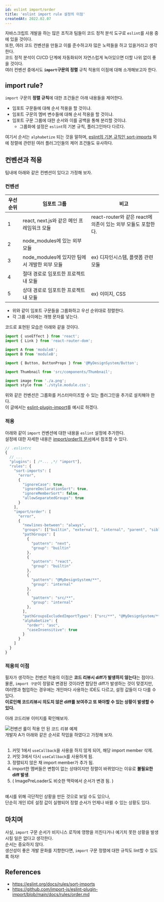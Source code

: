 ```yaml
---
id: eslint import/order
title: 'eslint import rule 설정의 이점'
createdAt: 2022.02.07
---
```


자바스크립트 개발을 하는 많은 조직과 팀들이 코드 정적 분석 도구로 `eslint`를 사용 중에 있을 것이다.<br/>
또한, 여러 코드 컨벤션을 만들고 이를 준수하고자 많은 노력들을 하고 있을거라고 생각한다.<br/>
코드 정적 분석이 CI/CD 단계에 자동화되어 자연스럽게 녹아있으면 더할 나위 없이 좋을 것이다.<br/>
여러 컨벤션 중에서도 **`import`구문의 정렬** 규칙 적용의 이점에 대해 소개해보고자 한다.

## import rule?

`import` 구문의 **정렬 규칙**에 대한 조건들은 아래 내용들을 제어한다.

- 임포트 구문들에 대해 순서 적용을 할 것이냐.
- 임포트 구문의 멤버 변수들에 대해 순서 적용을 할 것이냐.
- 임포트 구문 그룹에 대한 순서와 이를 공백을 통해 분리할 것이냐.
  - 그룹화에 설정은 `eslint`의 기본 규칙, 플러그인마다 다르다.

여기서 순서는 `alphabetize` 되는 것을 말하며, [eslint의 기본 규칙인 sort-imports](https://eslint.org/docs/rules/sort-imports) 외에 정렬에 관련된 여러 플러그인들의 제어 조건들도 유사하다.

## 컨벤션과 적용

팀내에 아래와 같은 컨벤션이 있다고 가정해 보자.

### 컨벤션

| 우선순위 | 임포트 그룹                                   | 비고                                                          |
| -------- | --------------------------------------------- | ------------------------------------------------------------- |
| 1        | react, next.js와 같은 메인 프레임워크 모듈    | react-router와 같은 react에 의존이 있는 외부 모듈도 포함한다. |
| 2        | node_modules에 있는 외부 모듈                 |                                                               |
| 3        | node_modules에 있지만 팀에서 개발한 외부 모듈 | ex) 디자인시스템, 플랫폼 관련 모듈                            |
| 4        | 절대 경로로 임포트한 프로젝트 내 모듈         |                                                               |
| 5        | 상대 경로로 임포트한 프로젝트 내 모듈         | ex) 이미지, CSS                                               |

- 위와 같이 임포트 구문들을 그룹화하고 우선 순위대로 정렬한다.
- 각 그룹 사이에는 개행 문자를 넣는다.<br/>

코드로 표현된 모습은 아래와 같을 것이다.

```js
import { useEffect } from 'react';
import { Link } from 'react-router-dom';

import A from 'moduleA';
import B from 'moduleB';

import { Button, ButtonProps } from '@MyDesignSystem/Button';

import Thumbnail from 'src/components/Thumbnail';

import image from './a.png';
import style from './style.module.css';
```

위와 같은 컨벤션은 그룹화를 커스터마이즈할 수 있는 플러그인을 추가로 설치해야 한다.<br/>
이 글에서는 [eslint-plugin-import](https://www.npmjs.com/package/eslint-plugin-import)를 예시로 하겠다.

### 적용

아래와 같이 `import` 컨벤션에 대한 내용을 `eslint` 설정에 추가한다.<br/>
설정에 대한 자세한 내용은 [import/order의 문서](https://github.com/import-js/eslint-plugin-import/blob/main/docs/rules/order.md)에서 참조할 수 있다.

```js
// .eslintrc
{
  // ...
  "plugins": [ /*... ,*/ "import"],
  "rules": {
    "sort-imports": [
      "error",
      {
        "ignoreCase": true,
        "ignoreDeclarationSort": true,
        "ignoreMemberSort": false,
        "allowSeparatedGroups": true
      }
    ],
    "import/order": [
      "error",
      {
        "newlines-between": "always",
        "groups": [["builtin", "external"], "internal", "parent", "sibling", "index"],
        "pathGroups": [
          {
            "pattern": "next",
            "group": "builtin"
          },
          {
            "pattern": "react",
            "group": "builtin"
          },
          {
            "pattern": "@MyDesignSystem/**",
            "group": "internal"
          },
          {
            "pattern": "src/**",
            "group": "internal"
          },
        ],
        "pathGroupsExcludedImportTypes": ["src/**", "@MyDesignSystem/**"],
        "alphabetize": {
          "order": "asc",
          "caseInsensitive": true
        }
      }
    ]
  }
}
```

### 적용의 이점

필자가 생각하는 컨벤션 적용의 이점은 **코드 리뷰시 diff가 발생하지 않는다**는 점이다.<br/>
물론, `import 구문`이 정말로 변경된 것이라면 합당한 diff가 발생하는 것이 맞겠지만,<br/>
여러명과 협업하는 경우에는 개인마다 사용하는 IDE도 다르고, 설정 값들이 다 다를 수 있다.<br/>
**이로인해 코드리뷰시 의도치 않은 diff를 보여주고 또 봐야할 수 있는 상황이 발생할 수 있다.**<br/>

아래 코드리뷰 이미지를 확인해보자.

<img src='/assets/images/eslint-import-example2.png' alt='컨벤션 룰이 적용 안 된 코드 리뷰 예제' />
<br />
개발자 A가 아래와 같은 순서로 작업을 하였다고 가정해 보자.
<br />
<br />

1. 커밋 1에서 `useCallback`을 사용을 하지 않게 되어, 해당 import member 삭제.
2. 커밋 3에서 다시 `useCallback`를 사용하게 됨.
3. 정렬되지 않은 채 import member가 추가 됨.
4. import한 멤버들은 변함이 없는 상태이지만 정렬이 바뀌었다는 이유로 **불필요한 diff 발생**.
5. ( ImagePreLoader도 비슷한 맥락에서 순서가 변경 됨. )

<br />
예시를 위해 극단적인 상황을 만든 것으로 보일 수도 있으나,
<br />
단순히 개인 IDE 설정 값이 실행되어 정렬 순서가 언제나 바뀔 수 있는 상황도 있다.
<br />

## 마치며

사실, `import` 구문 순서가 비지니스 로직에 영향을 끼친다거나 예기치 못한 상황을 발생시킬 일은 없다고 생각한다.<br/>
순서는 중요하지 않다.<br />
생산성이 좋은 개발 문화를 지향한다면, `import` 구문 정렬에 대한 규칙도 lint할 수 있도록 하자!

## References

- https://eslint.org/docs/rules/sort-imports
- https://github.com/import-js/eslint-plugin-import/blob/main/docs/rules/order.md
